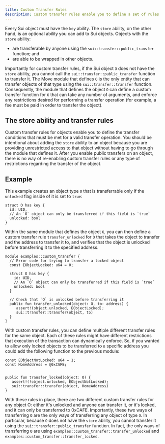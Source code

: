 ```yaml
---
title: Custom Transfer Rules
description: Custom transfer rules enable you to define a set of rules that must be met before Sui considers a transfer operation valid.
---
```


Every Sui object must have the `key` ability. The `store` ability, on the other hand, is an optional ability you can add to Sui objects. Objects with the `store` ability:

- are transferable by anyone using the `sui::transfer::public_transfer` function; and
- are able to be wrapped in other objects.

Importantly for custom transfer rules, if the Sui object `O` does not have the `store` ability, you cannot call the `sui::transfer::public_transfer` function to transfer it. The Move module that defines `O` is the only entity that can transfer objects of that type using the `sui::transfer::transfer` function. Consequently, the module that defines the object `O` can define a custom transfer function for `O` that can take any number of arguments, and enforce any restrictions desired for performing a transfer operation (for example, a fee must be paid in order to transfer the object).

## The store ability and transfer rules

Custom transfer rules for objects enable you to define the transfer conditions that must be met for a valid transfer operation. You should be intentional about adding the `store` ability to an object because you are providing unrestricted access to that object without having to go through the module that defines it. After you enable public transfers on an object, there is no way of re-enabling custom transfer rules or any type of restrictions regarding the transfer of the object.

## Example

This example creates an object type `O` that is transferrable only if the `unlocked` flag inside of it is set to `true`:

```move
struct O has key {
  id: UID,
  // An `O` object can only be transferred if this field is `true`
  unlocked: bool
}
```

Within the same module that defines the object `O`, you can then define a custom transfer rule `transfer_unlocked` for `O` that takes the object to transfer and the address to transfer it to, and verifies that the object is unlocked before transferring it to the specified address.

```move
module examples::custom_transfer {
  // Error code for trying to transfer a locked object
  const EObjectLocked: u64 = 0;

  struct O has key {
    id: UID,
    // An `O` object can only be transferred if this field is `true`
    unlocked: bool
  }

  // Check that `O` is unlocked before transferring it
  public fun transfer_unlocked(object: O, to: address) {
     assert!(object.unlocked, EObjectLocked);
     sui::transfer::transfer(object, to)
  }
}
```

With custom transfer rules, you can define multiple different transfer rules for the same object. Each of these rules might have different restrictions that execution of the transaction can dynamically enforce. So, if you wanted to allow only locked objects to be transferred to a specific address you could add the following function to the previous module:

```move
const EObjectNotLocked: u64 = 1;
const HomeAddress = @0xCAFE;


public fun transfer_locked(object: O) {
   assert!(!object.unlocked, EObjectNotLocked);
   sui::transfer::transfer(object, HomeAddress)
}
```

With these rules in place, there are two different custom transfer rules for any object O: either it's unlocked and anyone can transfer it, or it's locked, and it can only be transferred to 0xCAFE. Importantly, these two ways of transferring `O` are the only ways of transferring any object of type `O`. In particular, because `O` does not have the `store` ability, you cannot transfer it using the `sui::transfer::public_transfer` function. In fact, the only ways of transferring `O` are using `examples::custom_transfer::transfer_unlocked` and `examples::custom_transfer::transfer_locked`.
